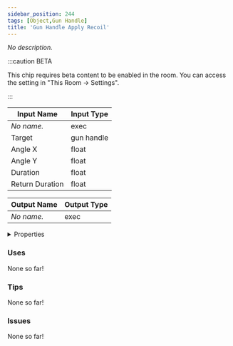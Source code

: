 ```yaml
---
sidebar_position: 244
tags: [Object,Gun Handle]
title: 'Gun Handle Apply Recoil'
---
```


*No description.*

:::caution BETA

This chip requires beta content to be enabled in the room. You can access the setting in "This Room -> Settings".

:::


<EsbSvg />

| Input Name | Input Type |
|-----------|-----------|
| *No name.* | exec |
| Target | gun handle |
| Angle X | float |
| Angle Y | float |
| Duration | float |
| Return Duration | float |

| Output Name | Output Type |
|-----------|-----------|
| *No name.* | exec |


<details>
  <summary>Properties</summary>
  <div>
    <div>
    <table>
      <thead>
        <tr>
          <th>Is beta required?</th>
          <th>✅</th>
        </tr>
        <tr>
          <th>Is this chip a trolling risk?</th>
          <th>❌</th>
        </tr>
        <tr>
          <th>Is this chip a role assignment risk?</th>
          <th>❌</th>
        </tr>
        <tr>
          <th>Chip UUID</th>
          <th>dca5d998-4ce5-4121-9915-bc4f54df595d</th>
        </tr>
      </thead>
    </table>
    </div>
  </div>
</details>

### Uses

None so far!

### Tips

None so far!

### Issues

None so far!